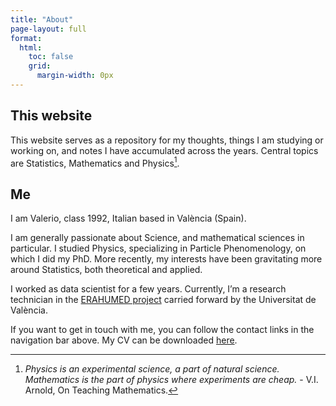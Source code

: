 ```yaml
---
title: "About"
page-layout: full
format:
  html:
    toc: false
    grid:
      margin-width: 0px
---
```


## This website

This website serves as a repository for my thoughts, things I am studying or working on, and notes I have accumulated across the years. Central topics are Statistics, Mathematics and Physics[^1].

[^1]: *Physics is an experimental science, a part of natural science. Mathematics is the part of physics where experiments are cheap.* - V.I. Arnold, On Teaching Mathematics.

## Me

I am Valerio, class 1992, Italian based in València (Spain).

I am generally passionate about Science, and mathematical sciences in particular. I studied Physics, specializing in Particle Phenomenology, on which I did my PhD. More recently, my interests have been gravitating more around Statistics, both theoretical and applied.

I worked as data scientist for a few years. Currently, I'm a research technician in the [ERAHUMED project](https://www.erahumed.com/) carried forward by the Universitat de València.

If you want to get in touch with me, you can follow the contact links in the navigation bar above. My CV can be downloaded [here](https://raw.githubusercontent.com/vgherard/cv/master/cv/cv.pdf).
